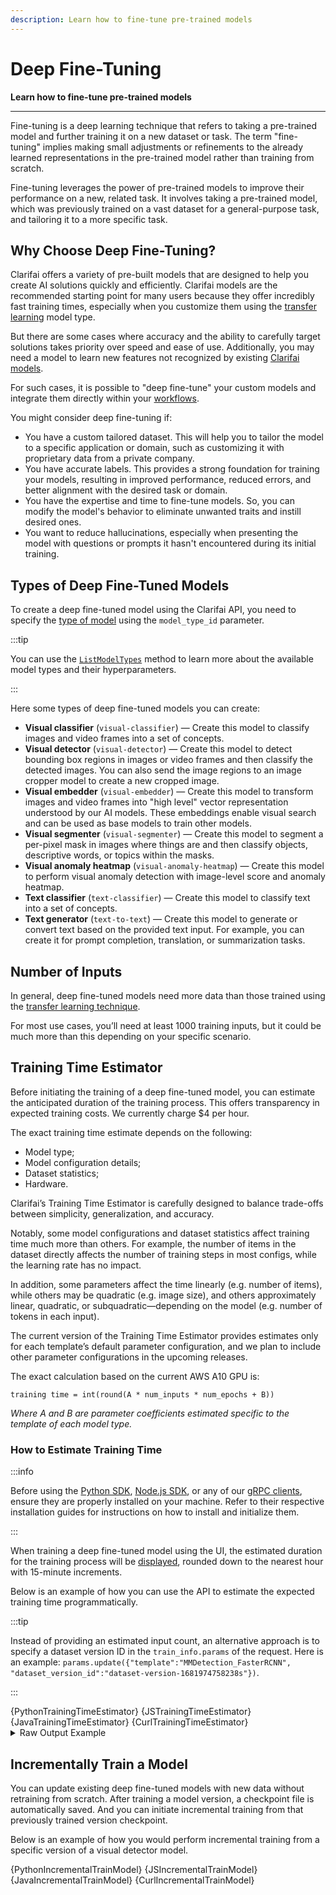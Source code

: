 ```yaml
---
description: Learn how to fine-tune pre-trained models
---
```


# Deep Fine-Tuning 

**Learn how to fine-tune pre-trained models**
<hr />


Fine-tuning is a deep learning technique that refers to taking a pre-trained model and further training it on a new dataset or task. The term "fine-tuning" implies making small adjustments or refinements to the already learned representations in the pre-trained model rather than training from scratch. 

Fine-tuning leverages the power of pre-trained models to improve their performance on a new, related task. It involves taking a pre-trained model, which was previously trained on a vast dataset for a general-purpose task, and tailoring it to a more specific task. 

## Why Choose Deep Fine-Tuning?


Clarifai offers a variety of pre-built models that are designed to help you create AI solutions quickly and efficiently. Clarifai models are the recommended starting point for many users because they offer incredibly fast training times, especially when you customize them using the [transfer learning](https://docs.clarifai.com/portal-guide/model/model-types/transfer-learning) model type.

But there are some cases where accuracy and the ability to carefully target solutions takes priority over speed and ease of use. Additionally, you may need a model to learn new features not recognized by existing [Clarifai models](https://docs.clarifai.com/portal-guide/model/clarifai-models#clarifai-models-1). 

For such cases, it is possible to "deep fine-tune" your custom models and integrate them directly within your [workflows](https://docs.clarifai.com/portal-guide/workflows/working-with-workflows).

You might consider deep fine-tuning if:

* You have a custom tailored dataset. This will help you to tailor the model to a specific application or domain, such as customizing it with proprietary data from a private company.
* You have accurate labels. This provides a strong foundation for training your models, resulting in improved performance, reduced errors, and better alignment with the desired task or domain.
* You have the expertise and time to fine-tune models. So, you can modify the model's behavior to eliminate unwanted traits and instill desired ones.
* You want to reduce hallucinations, especially when presenting the model with questions or prompts it hasn't encountered during its initial training.


## Types of Deep Fine-Tuned Models

To create a deep fine-tuned model using the Clarifai API, you need to specify the [type of model](https://docs.clarifai.com/portal-guide/model/model-types/) using the `model_type_id` parameter⁠. 

:::tip

You can use the [`ListModelTypes`](https://docs.clarifai.com/create-manage/models/manage#list-model-types) method to learn more about the available model types and their hyperparameters.

:::

Here some types of deep fine-tuned models you can create:

- **Visual classifier** (`visual-classifier`) — Create this model to classify images and video frames into a set of concepts. 
- **Visual detector** (`visual-detector`) — Create this model to detect bounding box regions in images or video frames and then classify the detected images. You can also send the image regions to an image cropper model to create a new cropped image.
- **Visual embedder** (`visual-embedder`) — Create this model to transform images and video frames into "high level" vector representation understood by our AI models. These embeddings enable visual search and can be used as base models to train other models.
- **Visual segmenter** (`visual-segmenter`) — Create this model to segment a per-pixel mask in images where things are and then classify objects, descriptive words, or topics within the masks.
-  **Visual anomaly heatmap** (`visual-anomaly-heatmap`) — Create this model to perform visual anomaly detection with image-level score and anomaly heatmap.
- **Text classifier** (`text-classifier`) — Create this model to classify text into a set of concepts.
- **Text generator** (`text-to-text`) — Create this model to generate or convert text based on the provided text input. For example, you can create it for prompt completion, translation, or summarization tasks.

## Number of Inputs

In general, deep fine-tuned models need more data than those trained using the [transfer learning technique](https://docs.clarifai.com/portal-guide/model/model-types/transfer-learning/). 

For most use cases, you’ll need at least 1000 training inputs, but it could be much more than this depending on your specific scenario.

## Training Time Estimator

Before initiating the training of a deep fine-tuned model, you can estimate the anticipated duration of the training process. This offers transparency in expected training costs. We currently charge $4 per hour.

The exact training time estimate depends on the following:

- Model type;
- Model configuration details;
- Dataset statistics;
- Hardware.

Clarifai’s Training Time Estimator is carefully designed to balance trade-offs between simplicity, generalization, and accuracy. 

Notably, some model configurations and dataset statistics affect training time much more than others. For example, the number of items in the dataset directly affects the number of training steps in most configs, while the learning rate has no impact. 

In addition, some parameters affect the time linearly (e.g. number of items), while others may be quadratic (e.g. image size), and others approximately linear, quadratic, or subquadratic—depending on the model (e.g. number of tokens in each input). 

The current version of the Training Time Estimator provides estimates only for each template’s default parameter configuration, and we plan to include other parameter configurations in the upcoming releases. 

The exact calculation based on the current AWS A10 GPU is:

```text
training time = int(round(A * num_inputs * num_epochs + B)) 
```

_Where A and B are parameter coefficients estimated specific to the template of each model type._

### How to Estimate Training Time

:::info

Before using the [Python SDK](https://docs.clarifai.com/additional-resources/api-overview/python-sdk), [Node.js SDK](https://docs.clarifai.com/additional-resources/api-overview/nodejs-sdk), or any of our [gRPC clients](https://docs.clarifai.com/additional-resources/api-overview/grpc-clients), ensure they are properly installed on your machine. Refer to their respective installation guides for instructions on how to install and initialize them.

:::





When training a deep fine-tuned model using the UI, the estimated duration for the training process will be [displayed](https://docs.clarifai.com/create-manage/models/deep-fine-tuning/visual-classifier#step-5-create-the-model), rounded down to the nearest hour with 15-minute increments.

Below is an example of how you can use the API to estimate the expected training time programmatically.


:::tip

Instead of providing an estimated input count, an alternative approach is to specify a dataset version ID in the `train_info.params` of the request. Here is an example: `params.update({"template":"MMDetection_FasterRCNN", "dataset_version_id":"dataset-version-1681974758238s"})`.

:::

<Tabs>

<TabItem value="python" label="Python (gRPC)">
    <CodeBlock className="language-python">{PythonTrainingTimeEstimator}</CodeBlock>
</TabItem>

<TabItem value="js_rest" label="JavaScript (REST)">
    <CodeBlock className="language-javascript">{JSTrainingTimeEstimator}</CodeBlock>
</TabItem>

<!--
<TabItem value="nodejs" label="Node.js (gRPC)">
    <CodeBlock className="language-javascript">{NodeTrainingTimeEstimator}</CodeBlock>
</TabItem>
-->

<TabItem value="java" label="Java (gRPC)">
    <CodeBlock className="language-java">{JavaTrainingTimeEstimator}</CodeBlock>
</TabItem>

<!--
<TabItem value="php" label="PHP (gRPC)">
    <CodeBlock className="language-php">{PHPTrainingTimeEstimator}</CodeBlock>
</TabItem>
-->

<TabItem value="curl" label="cURL">
    <CodeBlock className="language-bash">{CurlTrainingTimeEstimator}</CodeBlock>
</TabItem>

</Tabs>

<details>
  <summary>Raw Output Example</summary>
    <CodeBlock className="language-text">{CodeOutputExample2}</CodeBlock>
</details>

## Incrementally Train a Model

You can update existing deep fine-tuned models with new data without retraining from scratch. After training a model version, a checkpoint file is automatically saved. And you can initiate incremental training from that previously trained version checkpoint. 

Below is an example of how you would perform incremental training from a specific version of a visual detector model. 


<Tabs>

<TabItem value="python" label="Python (gRPC)">
    <CodeBlock className="language-python">{PythonIncrementalTrainModel}</CodeBlock>
</TabItem>

<TabItem value="js_rest" label="JavaScript (REST)">
    <CodeBlock className="language-javascript">{JSIncrementalTrainModel}</CodeBlock>
</TabItem>

<TabItem value="java" label="Java (gRPC)">
    <CodeBlock className="language-java">{JavaIncrementalTrainModel}</CodeBlock>
</TabItem>

<TabItem value="curl" label="cURL">
    <CodeBlock className="language-bash">{CurlIncrementalTrainModel}</CodeBlock>
</TabItem>

</Tabs>



<DocCardList items={useCurrentSidebarCategory().items}/>

